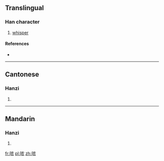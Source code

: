 {{also|噥}}
==Translingual==

===Han character===
{{Han char|rn=30|rad=口|as=06|sn=9|four=|canj=口竹月女 (RHBV)}}

# [[whisper]]

====References====
* {{Han ref|kx=0189.271|hdz=10623.050|uh=54DD|ud=21725}}

----

==Cantonese==

===Hanzi===
{{yue-hanzi|jyut=|y=nung4|tra=噥}}

# {{defn|lang=yue|sort=口06}}

----

==Mandarin==

===Hanzi===
{{cmn-hanzi|tra=噥|pin=[[nóng]] ([[nong2]])|wg=nung<sup>2</sup>}}

# {{defn|lang=cmn|sort=口06}}

[[fr:哝]]
[[pl:哝]]
[[zh:哝]]